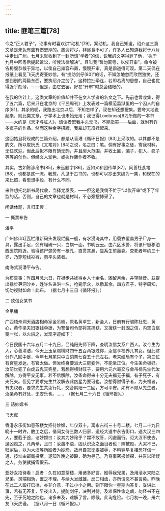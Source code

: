 ```yaml
---
---
---
```

title: 匪笔三篇[78]
---




今之“正人君子”，论事有时喜欢讲“动机”[79]。案动机，我自己知道，绍介这三篇文章是未免有些有伤忠厚的。旅资将尽，非逐食不可了，许多人已知道我将于八月中走出广州。七月末就收到了一封所谓“学者”的信，说我的文字得罪了他，“拟于九月中回粤后提起诉讼，听候法律解决”。且叫我“暂勿离粤，以俟开审”。命令被告枵腹恭候于异地，以俟自己雍容布置，慢慢开审，真是霸道得可观。第二天偶在报纸上看见飞天虎寄亚妙信，有“提防剑仔[80]”的话，不知怎地忽而欣然独笑，还想到别的两篇东西，要执绍介之劳了。这种拉扯牵连，若即若离的思想，自己也觉得近乎刻薄，——但是，由它去罢，好在“开审”时总会结帐的。

在我的估计上，这类文章的价值却并不在文人学者的名文之下。先前也曾收集，得了五六篇，后来只在北京的《平民周刊》上发表过一篇模范监狱里的一个囚人的自序[81]，其余的呢，我跑出北京以后，不知怎样了，现在却还想搜集。要夸大地说起来，则此类文章，于学术上也未始无用；我记得Lombroso[82]所做的一本书——大约是《天才与狂人》，请读者恕我手头无书，不能指实——后面，就附有许多疯子的作品。然而这种金字招牌，我辈却无须挂起来。

这回姑且将现成的三篇介绍，都是从香港《循环日报》[83]上采取的。以其都不是韵文，所以取阮氏《文笔对》[84]之说，名之曰：笔。倘有好事之徒，寄我材料，无任欢迎。但此后拟不限有韵无韵，并且廓大范围，并收土匪，骗子，犯人，疯子等等的创作。但经文人润色，或拟作赝作者不收。

其实，古如陈涉帛书[85]，米巫题字[86]，近如义和团传单[87]，同善社乩笔[88]，也都是这一流。我想，凡见于古书的，也都可以抄出来编为一集，和现在的来比照，看思想手段，有什么不同。

来件想托北新书局代收，当择尤发表，——但这是我倘不忙于“以俟开审”或下了牢监的话。否则，自己的文章也就是材料，不必旁搜博采了。

闲话休题，言归正传：

一 撕票布告

潘平

广州佛山缸瓦栏维新码头发现烂艇一艘，有水浸淹其中，用蓑衣覆盖男子尸身一具，露出手足，旁有粗碗一只，白旗一面，书明云云。由六区水警，将该尸艇移泊西医院附近。验得该尸颈旁有一枪孔，直贯其鼻，显系生前轰毙。查死者年约三十岁，乃穿短线衫裤，剪平头装者。

南海紫洞潘平布告。

为布告事：昨四月念六日，在禄步共掳得乡人十余名，困留月余，并望赎音。兹提出禄步笋洞沙乡，姓许名进洪一名，枪毙示众，以儆其余。四方君子，特字周知，切勿视财如命！此布。　（据七月十三日《循环报》。）

二 致信女某书

金吊桶

广西梧州洞天酒店相命家金吊桶，原名黄卓生，新会人，日前有行骗陈社恩，黄心，黄作梁夫妇银钱单据，为警备司令部将其捕获，又搜获一封固之信，内空白信笺一张，以火烘之，发现字迹如下：

今日民国十六年五月二十九日，吕纯阳先师下降，查明汝信女系广西人。汝今生为人，心善清洁，今天上玉皇赐横财四千五百两银过你，汝信享福养儿育女。但此财分作八回中足，今年七月尾只中白鸽票七百五十元左右。老来结局有个子，第三位有官星发达，有官太做。但汝终身要派大三房妾伴，不能坐正位。今生条命极好。汝前世犯了白虎五鬼天狗星，若想得横财旺子，要用六元六毫交与金吊桶先生代汝解除，方得平安无事。若不信解除，汝条命得来十分无夫福无子福，有子死子，有夫死夫。但见字要求先生共汝解去此凶星为要可也。汝想得财得子者，为夫福者，有夫权者，要求先生共汝行礼，交合阴阳一二回，方可平安。如有不顺从先生者，汝条命冇好处，无安乐也。……　（据七月二十六日《循环报》。）

三 诘妙嫦书

飞天虎

香港永乐街如意茶楼女招待妙嫦，年仅双十，寓永吉街三十号二楼。七月二十九日晚十一时许，散工之后，偕同女侍三数人归家，道经大道中永吉街口，遇大汉三四人，要截于途，诘妙嫦曰：汝其为妙玲乎？嫦不敢答，闪避而行。讵大汉不使去，逞凶殴之，凡两拳，且曰：汝虽不语，固认识汝之面目者也！嫦被殴，大哭不已，归家后，以为大汉等所殴者为妙玲，故尚自怨无辜被辱，不料翌早复接恐吓信一通，按址由邮局投至，遂知昨晚之被殴，确为寻己，乃将事密报侦探，并告以所疑之人，务使就捕雪恨云。

亚妙女招待看！启者：久在如意茶楼，用诸多好言，殴辱我兄弟，及用滚水来陆之兄弟，灵端相劝，置之不理，与续大发雌雄，反口相齿，亦所谓恶不甚言矣。昨晚在此二人殴打已捶，亦非介意，不过小小之用。刻下限你一星期内答复，妥讲此事，若有无答复，早夜出入，提防剑仔，决列对待，及难保性命之虞，勿怪书不在先，至于死地之险也。诸多未及，难解了言，顺候，此询危险。七月初一晚，卅六友飞天虎谨。　（据八月一日《循环报》。）
